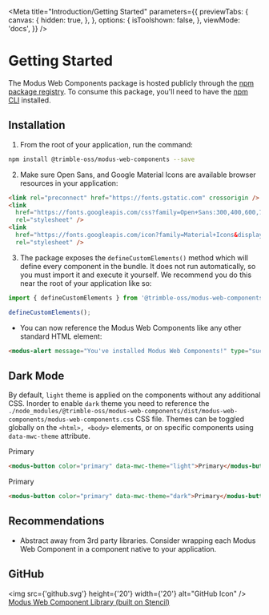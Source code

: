 
<Meta
  title="Introduction/Getting Started"
  parameters={{
    previewTabs: {
      canvas: {
        hidden: true,
      },
    },
    options: {
      isToolshown: false,
    },
    viewMode: 'docs',
  }}
/>

# Getting Started

The Modus Web Components package is hosted publicly through the [npm package registry](https://www.npmjs.com/package/@trimble-oss/modus-web-components). To consume this package, you'll need to have the [npm CLI](https://docs.npmjs.com/downloading-and-installing-node-js-and-npm) installed.

## Installation

1. From the root of your application, run the command:

```bash
npm install @trimble-oss/modus-web-components --save
```

2. Make sure Open Sans, and Google Material Icons are available browser resources in your application:

```html
<link rel="preconnect" href="https://fonts.gstatic.com" crossorigin />
<link
  href="https://fonts.googleapis.com/css?family=Open+Sans:300,400,600,700&display=fallback"
  rel="stylesheet" />
<link
  href="https://fonts.googleapis.com/icon?family=Material+Icons&display=block"
  rel="stylesheet" />
```

3. The package exposes the `defineCustomElements()` method which will define every component in the bundle. It does not run automatically, so you must import it and execute it yourself. We recommend you do this near the root of your application like so:

```javascript
import { defineCustomElements } from '@trimble-oss/modus-web-components/loader';

defineCustomElements();
```

- You can now reference the Modus Web Components like any other standard HTML element:

```html
<modus-alert message="You've installed Modus Web Components!" type="success" />
```

## Dark Mode

By default, `light` theme is applied on the components without any additional CSS. Inorder to enable `dark` theme you need to reference the `./node_modules/@trimble-oss/modus-web-components/dist/modus-web-components/modus-web-components.css` CSS file. Themes can be toggled globally on the `<html>, <body>` elements, or on specific components using `data-mwc-theme` attribute.

<modus-button color="primary" data-mwc-theme="light">Primary</modus-button>

```html
<modus-button color="primary" data-mwc-theme="light">Primary</modus-button>
```

<modus-button color="primary" data-mwc-theme="dark">Primary</modus-button>

```html
<modus-button color="primary" data-mwc-theme="dark">Primary</modus-button>
```

## Recommendations

- Abstract away from 3rd party libraries. Consider wrapping each Modus Web Component in a component native to your application.

## GitHub

<img src={'github.svg'} height={'20'} width={'20'} alt="GitHub Icon" /> <a
  href="https://github.com/trimble-oss/modus-web-components"
  target="_blank">
  Modus Web Component Library (built on Stencil)
</a>
